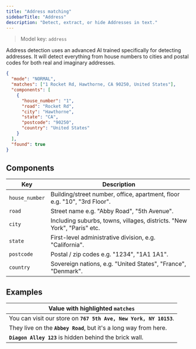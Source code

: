 ```yaml
---
title: "Address matching"
sidebarTitle: "Address"
description: "Detect, extract, or hide Addresses in text."
---
```


> Model key: `address`

Address detection uses an advanced AI trained specifically for detecting addresses. It will detect everything from house numbers to cities and postal codes for both real and imaginary addresses.

```json Response example
{
  "mode": "NORMAL",
  "matches": ["1 Rocket Rd, Hawthorne, CA 90250, United States"],
  "components": [
    {
      "house_number": "1",
      "road": "Rocket Rd",
      "city": "Hawthorne",
      "state": "CA",
      "postcode": "90250",
      "country": "United States"
    }
  ],
  "found": true
}
```

## Components

| Key            | Description                                                              |
| -------------- | ------------------------------------------------------------------------ |
| `house_number` | Building/street number, office, apartment, floor e.g. "10", "3rd Floor". |
| `road`         | Street name e.g. "Abby Road", "5th Avenue".                              |
| `city`         | Including suburbs, towns, villages, districts. "New York", "Paris" etc.  |
| `state`        | First-level administrative division, e.g. "California".                  |
| `postcode`     | Postal / zip codes e.g. "1234", "1A1 1A1".                               |
| `country`      | Sovereign nations, e.g. "United States", "France", "Denmark".            |

## Examples

| Value with highlighted `matches`                                  |
| ----------------------------------------------------------------- |
| You can visit our store on **`767 5th Ave, New York, NY 10153`**. |
| They live on the **`Abbey Road`**, but it's a long way from here. |
| **`Diagon Alley 123`** is hidden behind the brick wall.           |

<Snippet file="languages-entity.mdx" />

<Snippet file="limitations.mdx" />
